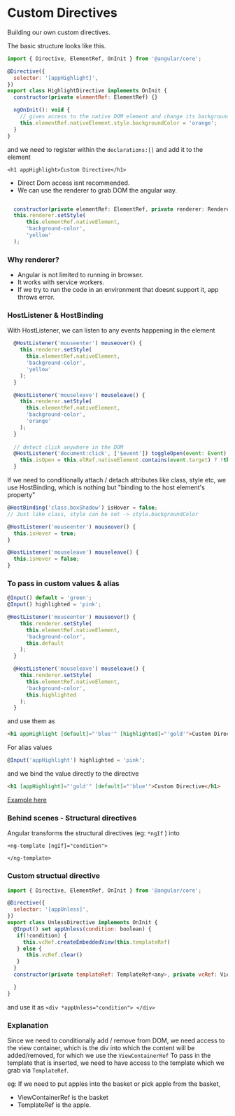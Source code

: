 # Custom Directives 

Building our own custom directives.

The basic structure looks like this. 

```js
import { Directive, ElementRef, OnInit } from '@angular/core';

@Directive({
  selector: '[appHighlight]',
})
export class HighlightDirective implements OnInit {
  constructor(private elementRef: ElementRef) {}

  ngOnInit(): void {
    // gives access to the native DOM element and change its background color 
    this.elementRef.nativeElement.style.backgroundColor = 'orange';
  }
}
```
and we need to register within the `declarations:[]` and add it to the element

```
<h1 appHighlight>Custom Directive</h1>
```

- Direct Dom access isnt recommended.
- We can use the renderer to grab DOM the angular way.

```js

  constructor(private elementRef: ElementRef, private renderer: Renderer2) {}
  this.renderer.setStyle(
      this.elementRef.nativeElement,
      'background-color',
      'yellow'
  );
```

### Why renderer?

- Angular is not limited to running in browser. 
- It works with service workers.
- If we try to run the code in an environment that doesnt support it, app throws error.

### HostListener & HostBinding

With HostListener, we can listen to any events happening in the element 

```js
  @HostListener('mouseenter') mouseover() {
    this.renderer.setStyle(
      this.elementRef.nativeElement,
      'background-color',
      'yellow'
    );
  }

  @HostListener('mouseleave') mouseleave() {
    this.renderer.setStyle(
      this.elementRef.nativeElement,
      'background-color',
      'orange'
    );
  }
  
  // detect click anywhere in the DOM 
  @HostListener('document:click', ['$event']) toggleOpen(event: Event) {
    this.isOpen = this.elRef.nativeElement.contains(event.target) ? !this.isOpen : false;
  }
```
If we need to conditionally attach / detach attributes like class, style etc, we use HostBinding, 
which is nothing but "binding to the host element's property"

```js
@HostBinding('class.boxShadow') isHover = false;
// Just like class, style can be set -> style.backgroundColor 

@HostListener('mouseenter') mouseover() {
  this.isHover = true;
}

@HostListener('mouseleave') mouseleave() {
  this.isHover = false;
}
```

### To pass in custom values & alias

```js
@Input() default = 'green';
@Input() highlighted = 'pink';

@HostListener('mouseenter') mouseover() {
    this.renderer.setStyle(
      this.elementRef.nativeElement,
      'background-color',
      this.default
    );
  }

  @HostListener('mouseleave') mouseleave() {
    this.renderer.setStyle(
      this.elementRef.nativeElement,
      'background-color',
      this.highlighted
    );
  }
```
and use them as 

```html 
<h1 appHighlight [default]="'blue'" [highlighted]="'gold'">Custom Directive</h1>
```

For alias values 

```js 
@Input('appHighlight') highlighted = 'pink';
```
and we bind the value directly to the directive

```html
<h1 [appHighlight]="'gold'" [default]="'blue'">Custom Directive</h1>
```
[Example here](https://stackblitz.com/edit/angular-ivy-mdmbqf?file=src%2Fapp%2Fhighlight.directive.ts)

### Behind scenes - Structural directives 

Angular transforms the structural directives (eg: `*ngIf` ) into 

```
<ng-template [ngIf]="condition">
 
</ng-template>
```

### Custom structual directive 

```js
import { Directive, ElementRef, OnInit } from '@angular/core';

@Directive({
  selector: '[appUnless]',
})
export class UnlessDirective implements OnInit {
  @Input() set appUnless(condition: boolean) {
   if(!condition) {
     this.vcRef.createEmbeddedView(this.templateRef) 
   } else {
      this.vcRef.clear()
   }
  }
  constructor(private templateRef: TemplateRef<any>, private vcRef: ViewContainerRef) {

  }
}
```
and use it as `<div *appUnless="condition"> </div>`

### Explanation

Since we need to conditionally add / remove from DOM, we need access to the view container, which is the div into which the content will be added/removed, for which we use the `ViewContainerRef`
To pass in the template that is inserted, we need to have access to the template which we grab via `TemplateRef`.

eg: If we need to put apples into the basket or pick apple from the basket, 
- ViewContainerRef is the basket 
- TemplateRef is the apple.
